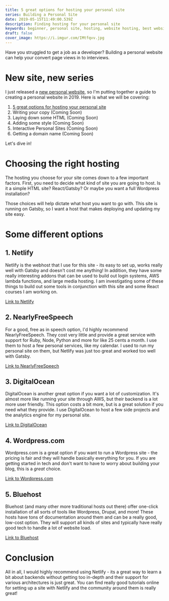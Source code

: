 ```yaml
---
title: 5 great options for hosting your personal site
series: Building a Personal Site
date: 2019-05-15T11:49:00.539Z
description: Finding hosting for your personal site
keywords: beginner, personal site, hosting, website hosting, best website host, top 5 web hosting, developer careers
draft: false
cover_image: https://i.imgur.com/IMtfqvv.jpg
---
```



<Lead>
  Have you struggled to get a job as a developer? Building a personal website
  can help your convert page views in to interviews.
</Lead>

# New site, new series

I just released a [new personal website](https://wuz.fyi), so I'm putting together a guide
to creating a personal website in 2019. Here is what we will be covering:

1. [5 great options for hosting your personal site](/personal-site-hosting/)
2. Writing your copy (Coming Soon)
3. Laying down some HTML (Coming Soon)
4. Adding some style (Coming Soon)
5. Interactive Personal Sites (Coming Soon)
6. Getting a domain name (Coming Soon)

Let's dive in!

# Choosing the right hosting

The hosting you choose for your site comes down to a few important factors.
First, you need to decide what kind of site you are going to host. Is it a simple
HTML site? React/Gatsby? Or maybe you want a full Wordpress installation?

Those choices will help dictate what host you want to go with. This site is running on
Gatsby, so I want a host that makes deploying and updating my site easy.

# Some different options

## 1. Netlify

Netlify is the webhost that I use for this site - its easy to set up, works really well
with Gatsby and doesn't cost me anything! In addition, they have some really interesting
addons that can be used to build out login systems, AWS lambda functions, and large media
hosting. I am investigating some of these things to build out some tools in conjunction
with this site and some React courses I am working on.

[Link to Netlify](https://netlify.com)

## 2. NearlyFreeSpeech

For a good, free as in speech option, I'd highly recommend NearlyFreeSpeech. They cost very
little and provide a great service with support for Ruby, Node, Python and more for like 25
cents a month. I use them to host a few personal services, like my calendar. I used to run
my personal site on them, but Netlify was just too great and worked too well with Gatsby.

[Link to NearlyFreeSpeech](https://www.nearlyfreespeech.net/)

## 3. DigitalOcean

DigitalOcean is another great option if you want a lot of customization. It's almost more
like running your site through AWS, but their backend is a lot more user friendly. This
option costs a bit more, but is a great solution if you need what they provide. I use
DigitalOcean to host a few side projects and the analytics engine for my personal site.

[Link to DigitalOcean](https://www.digitalocean.com/)

## 4. Wordpress.com

Wordpress.com is a great option if you want to run a Wordpress site - the pricing is fair
and they will handle basically everything for you. If you are getting started in tech and
don't want to have to worry about building your blog, this is a _great_ choice.

[Link to Wordpress.com](https://www.wordpress.com/)

## 5. Bluehost

Bluehost (and many other more traditional hosts out there) offer one-click installation of
all sorts of tools like Wordpress, Drupal, and more! These hosts have tons of documentation
around them and can be a really good, low-cost option. They will support all kinds of sites
and typically have really good tech to handle a lot of website load.

[Link to Bluehost](https://www.bluehost.com/)

# Conclusion

All in all, I would highly recommend using Netlify - its a great way to learn a bit about
backends without getting too in-depth and their support for various architectures is just
great. You can find really good tutorials online for setting up a site with Netlify and
the community around them is really great!
